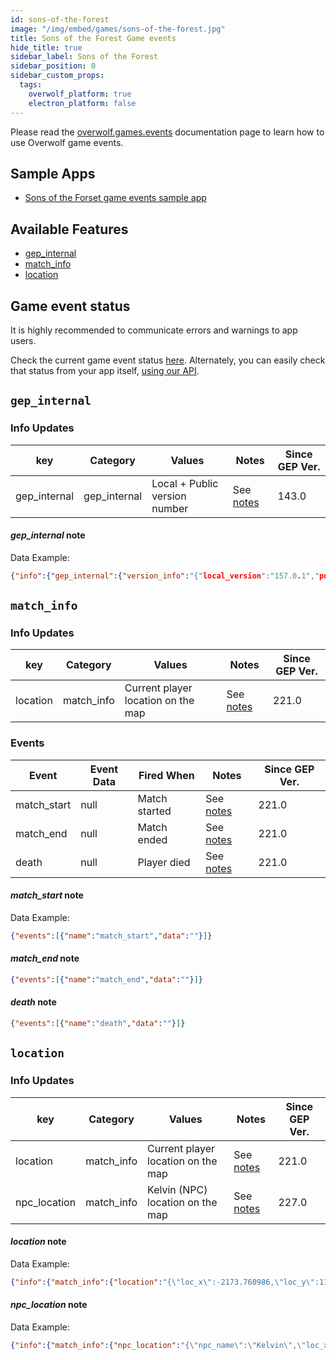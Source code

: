 ```yaml
---
id: sons-of-the-forest
image: "/img/embed/games/sons-of-the-forest.jpg"
title: Sons of the Forest Game events
hide_title: true
sidebar_label: Sons of the Forest
sidebar_position: 0
sidebar_custom_props:
  tags:
    overwolf_platform: true
    electron_platform: false
---
```


<!-- GENERATED USING /scripts/generate.js -->

<head>
  <meta name="keywords" content="API for Sons of the Forest, Sons of the Forest API, SDK for Sons of the Forest, Sons of the Forest SDK"/>
</head>

<GameInfo gameId={22638} page="docs" />

Please read the [overwolf.games.events](../events) documentation page to learn how to use Overwolf game events.

## Sample Apps
* [Sons of the Forset game events sample app](https://github.com/overwolf/events-sample-apps)

## Available Features

* [gep_internal](#gep_internal)
* [match_info](#match_info)
* [location](#location)

## Game event status

It is highly recommended to communicate errors and warnings to app users. 

Check the current game event status [here](/status/). Alternately, you can easily check that status from your app itself, [using our API](/topics/using-events/how-to-check-events-status-from-app).

## `gep_internal`

### Info Updates

key          | Category    | Values                    | Notes                 | Since GEP Ver. |
------------ | ------------| ------------------------- | --------------------- | ------------- | 
gep_internal | gep_internal| Local + Public version number|See [notes](#gep_internal-note)|   143.0       |

#### *gep_internal* note

Data Example:

```json
{"info":{"gep_internal":{"version_info":"{"local_version":"157.0.1","public_version":"157.0.1","is_updated":true}"}},"feature":"gep_internal"}
```

## `match_info`

### Info Updates

key          | Category    | Values                    | Notes                 | Since GEP Ver. |
------------ | ------------| ------------------------- | --------------------- | ------------- | 
location | match_info| Current player location on the map|See [notes](#location-note)|   221.0       |

### Events

Event       | Event Data   | Fired When    | Notes              | Since GEP Ver. |
------------| -------------| --------------| ------------------ | --------------|
match_start | null         | Match started |See [notes](#match_start-note)|     221.0     | 
match_end   | null         | Match ended   |See [notes](#match_end-note)|     221.0     | 
death   | null         | Player died   |See [notes](#death-note)|     221.0     |


#### *match_start* note

Data Example:

```json
{"events":[{"name":"match_start","data":""}]}
```

#### *match_end* note

```json
{"events":[{"name":"match_end","data":""}]}
```

#### *death* note

```json
{"events":[{"name":"death","data":""}]}
```

## `location`

### Info Updates

key          | Category    | Values                    | Notes                 | Since GEP Ver. |
------------ | ------------| ------------------------- | --------------------- | ------------- | 
location | match_info| Current player location on the map|See [notes](#location-note)|   221.0       |
npc_location | match_info| Kelvin (NPC) location on the map|See [notes](#npc_location-note)|   227.0       |

#### *location* note

Data Example:

```json
{"info":{"match_info":{"location":"{\"loc_x\":-2173.760986,\"loc_y\":1170.244873,\"loc_z\":612.648438,\"rot_x\":0.845221,\"rot_y\":-0.367379,\"rot_z\":-0.388116}"}},"feature":"location"}
```

#### *npc_location* note

Data Example:

```json
{"info":{"match_info":{"npc_location":"{\"npc_name\":\"Kelvin\",\"loc_x\":-1148.589966,\"loc_y\":-225.529999,\"loc_z\":138.776138}"}},"feature":"location"}
```
